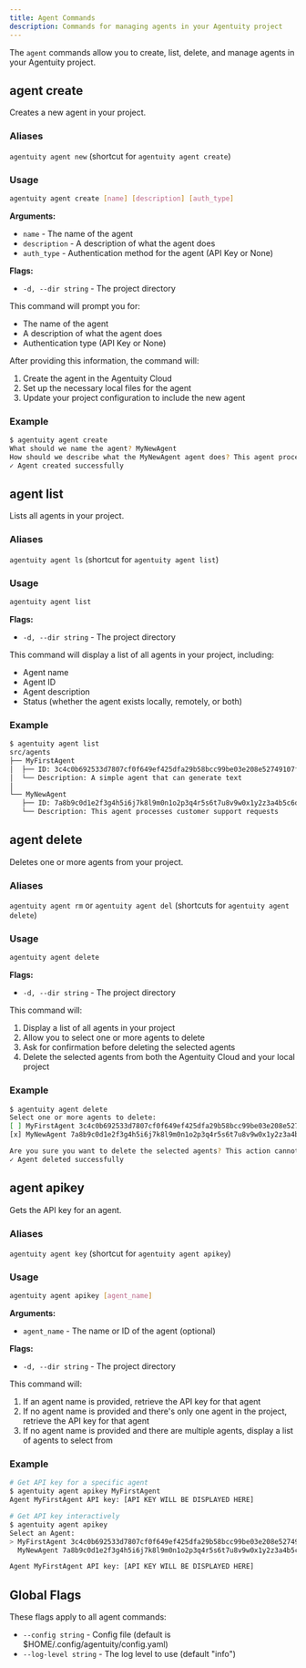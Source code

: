 ```yaml
---
title: Agent Commands
description: Commands for managing agents in your Agentuity project
---
```


The `agent` commands allow you to create, list, delete, and manage agents in your Agentuity project.

## agent create

Creates a new agent in your project.

### Aliases

`agentuity agent new` (shortcut for `agentuity agent create`)

### Usage

```bash
agentuity agent create [name] [description] [auth_type]
```

**Arguments:**
- `name` - The name of the agent
- `description` - A description of what the agent does
- `auth_type` - Authentication method for the agent (API Key or None)

**Flags:**
- `-d, --dir string` - The project directory

This command will prompt you for:
- The name of the agent
- A description of what the agent does
- Authentication type (API Key or None)

After providing this information, the command will:
1. Create the agent in the Agentuity Cloud
2. Set up the necessary local files for the agent
3. Update your project configuration to include the new agent

### Example

```bash
$ agentuity agent create
What should we name the agent? MyNewAgent
How should we describe what the MyNewAgent agent does? This agent processes customer support requests
✓ Agent created successfully
```

## agent list

Lists all agents in your project.

### Aliases

`agentuity agent ls` (shortcut for `agentuity agent list`)

### Usage

```bash
agentuity agent list
```

**Flags:**
- `-d, --dir string` - The project directory

This command will display a list of all agents in your project, including:
- Agent name
- Agent ID
- Agent description
- Status (whether the agent exists locally, remotely, or both)

### Example

```bash
$ agentuity agent list
src/agents
├── MyFirstAgent
│  ├── ID: 3c4c0b692533d7807cf0f649ef425dfa29b58bcc99be03e208e52749107fca2e
│  └── Description: A simple agent that can generate text
│
└── MyNewAgent
   ├── ID: 7a8b9c0d1e2f3g4h5i6j7k8l9m0n1o2p3q4r5s6t7u8v9w0x1y2z3a4b5c6d7e8f
   └── Description: This agent processes customer support requests
```

## agent delete

Deletes one or more agents from your project.

### Aliases

`agentuity agent rm` or `agentuity agent del` (shortcuts for `agentuity agent delete`)

### Usage

```bash
agentuity agent delete
```

**Flags:**
- `-d, --dir string` - The project directory

This command will:
1. Display a list of all agents in your project
2. Allow you to select one or more agents to delete
3. Ask for confirmation before deleting the selected agents
4. Delete the selected agents from both the Agentuity Cloud and your local project

### Example

```bash
$ agentuity agent delete
Select one or more agents to delete:
[ ] MyFirstAgent 3c4c0b692533d7807cf0f649ef425dfa29b58bcc99be03e208e52749107fca2e
[x] MyNewAgent 7a8b9c0d1e2f3g4h5i6j7k8l9m0n1o2p3q4r5s6t7u8v9w0x1y2z3a4b5c6d7e8f

Are you sure you want to delete the selected agents? This action cannot be undone. [y/N] y
✓ Agent deleted successfully
```

## agent apikey

Gets the API key for an agent.

### Aliases

`agentuity agent key` (shortcut for `agentuity agent apikey`)

### Usage

```bash
agentuity agent apikey [agent_name]
```

**Arguments:**
- `agent_name` - The name or ID of the agent (optional)

**Flags:**
- `-d, --dir string` - The project directory

This command will:
1. If an agent name is provided, retrieve the API key for that agent
2. If no agent name is provided and there's only one agent in the project, retrieve the API key for that agent
3. If no agent name is provided and there are multiple agents, display a list of agents to select from

### Example

```bash
# Get API key for a specific agent
$ agentuity agent apikey MyFirstAgent
Agent MyFirstAgent API key: [API KEY WILL BE DISPLAYED HERE]

# Get API key interactively
$ agentuity agent apikey
Select an Agent:
> MyFirstAgent 3c4c0b692533d7807cf0f649ef425dfa29b58bcc99be03e208e52749107fca2e
  MyNewAgent 7a8b9c0d1e2f3g4h5i6j7k8l9m0n1o2p3q4r5s6t7u8v9w0x1y2z3a4b5c6d7e8f

Agent MyFirstAgent API key: [API KEY WILL BE DISPLAYED HERE]
```

## Global Flags

These flags apply to all agent commands:

- `--config string` - Config file (default is $HOME/.config/agentuity/config.yaml)
- `--log-level string` - The log level to use (default "info")
